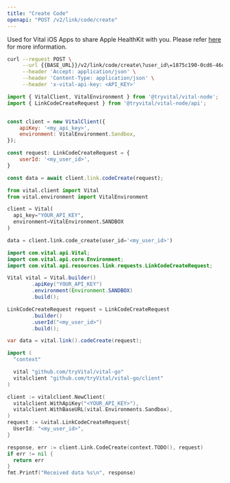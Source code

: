 ```yaml
---
title: "Create Code"
openapi: "POST /v2/link/code/create"
---
```


Used for Vital iOS Apps to share Apple HealthKit with you. Please refer [here](/wearables/vital-app/introduction) for more information.

<RequestExample>

```bash cURL
curl --request POST \
     --url {{BASE_URL}}/v2/link/code/create\?user_id\=1875c190-0cd6-46c1-8670-5b56a7794b78 \
     --header 'Accept: application/json' \
     --header 'Content-Type: application/json' \
     --header 'x-vital-api-key: <API_KEY>'
```

```javascript Node
import { VitalClient, VitalEnvironment } from '@tryvital/vital-node';
import { LinkCodeCreateRequest } from '@tryvital/vital-node/api';


const client = new VitalClient({
    apiKey: '<my_api_key>',
    environment: VitalEnvironment.Sandbox,
});

const request: LinkCodeCreateRequest = {
    userId: '<my_user_id>',
}

const data = await client.link.codeCreate(request);
```

```python Python
from vital.client import Vital
from vital.environment import VitalEnvironment

client = Vital(
  api_key="YOUR_API_KEY",
  environment=VitalEnvironment.SANDBOX
)

data = client.link.code_create(user_id='<my_user_id>')
```

```java Java
import com.vital.api.Vital;
import com.vital.api.core.Environment;
import com.vital.api.resources.link.requests.LinkCodeCreateRequest;

Vital vital = Vital.builder()
        .apiKey("YOUR_API_KEY")
        .environment(Environment.SANDBOX)
        .build();

LinkCodeCreateRequest request = LinkCodeCreateRequest
        .builder()
        .userId("<my_user_id>")
        .build();

var data = vital.link().codeCreate(request);
```

```go Go
import (
  "context"

  vital "github.com/tryVital/vital-go"
  vitalclient "github.com/tryVital/vital-go/client"
)

client := vitalclient.NewClient(
  vitalclient.WithApiKey("<YOUR_API_KEY>"),
  vitalclient.WithBaseURL(vital.Environments.Sandbox),
)
request := &vital.LinkCodeCreateRequest{
  UserId: "<my_user_id>",
}

response, err := client.Link.CodeCreate(context.TODO(), request)
if err != nil {
  return err
}
fmt.Printf("Received data %s\n", response)

```

</RequestExample>
